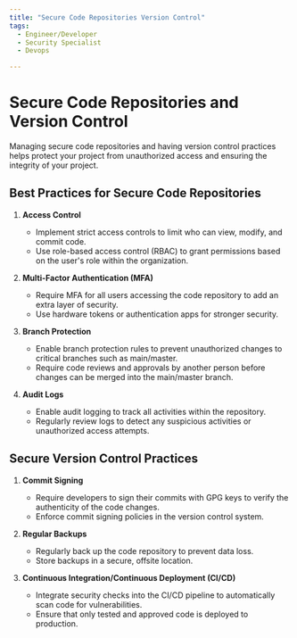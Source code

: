 ```yaml
---
title: "Secure Code Repositories Version Control"
tags:
  - Engineer/Developer
  - Security Specialist
  - Devops

---
```



<TagProvider>
<TagFilter />

# Secure Code Repositories and Version Control

<TagList tags={frontmatter.tags} />
<AttributionList contributors={frontmatter.contributors} />

Managing secure code repositories and having version control practices helps protect your project from unauthorized access and ensuring the integrity of your project.

## Best Practices for Secure Code Repositories

1. **Access Control**
   - Implement strict access controls to limit who can view, modify, and commit code.
   - Use role-based access control (RBAC) to grant permissions based on the user's role within the organization.

2. **Multi-Factor Authentication (MFA)**
   - Require MFA for all users accessing the code repository to add an extra layer of security.
   - Use hardware tokens or authentication apps for stronger security.

3. **Branch Protection**
   - Enable branch protection rules to prevent unauthorized changes to critical branches such as main/master.
   - Require code reviews and approvals by another person before changes can be merged into the main/master branch.

4. **Audit Logs**
   - Enable audit logging to track all activities within the repository.
   - Regularly review logs to detect any suspicious activities or unauthorized access attempts.

## Secure Version Control Practices

1. **Commit Signing**
   - Require developers to sign their commits with GPG keys to verify the authenticity of the code changes.
   - Enforce commit signing policies in the version control system.

2. **Regular Backups**
   - Regularly back up the code repository to prevent data loss.
   - Store backups in a secure, offsite location.

3. **Continuous Integration/Continuous Deployment (CI/CD)**
   - Integrate security checks into the CI/CD pipeline to automatically scan code for vulnerabilities.
   - Ensure that only tested and approved code is deployed to production.

</TagProvider>